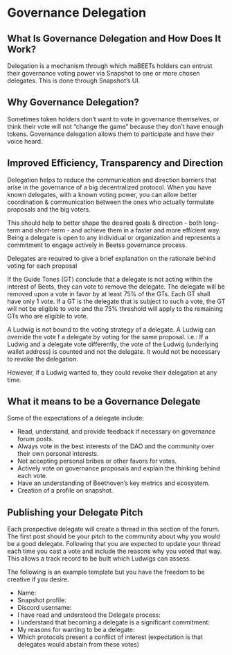 # Governance Delegation

## What Is Governance Delegation and How Does It Work?

Delegation is a mechanism through which maBEETs holders can entrust their governance voting power via Snapshot to one or more chosen delegates. This is done through Snapshot’s UI.

## Why Governance Delegation?

Sometimes token holders don’t want to vote in governance themselves, or think their vote will not “change the game” because they don’t have enough tokens. Governance delegation allows them to participate and have their voice heard.

## Improved Efficiency, Transparency and Direction

Delegation helps to reduce the communication and direction barriers that arise in the governance of a big decentralized protocol. When you have known delegates, with a known voting power, you can allow better coordination & communication between the ones who actually formulate proposals and the big voters.

This should help to better shape the desired goals & direction - both long-term and short-term - and achieve them in a faster and more efficient way. Being a delegate is open to any individual or organization and represents a commitment to engage actively in Beetss governance process.

Delegates are required to give a brief explanation on the rationale behind voting for each proposal

If the Guide Tones (GT) conclude that a delegate is not acting within the interest of Beets, they can vote to remove the delegate. The delegate will be removed upon a vote in favor by at least 75% of the GTs. Each GT shall have only 1 vote. If a GT is the delegate that is subject to such a vote, the GT will not be eligible to vote and the 75% threshold will apply to the remaining GTs who are eligible to vote.

A Ludwig is not bound to the voting strategy of a delegate. A Ludwig can override the vote f a delegate by voting for the same proposal. i.e.: If a Ludwig and a delegate vote differently, the vote of the Ludwig (underlying wallet address) is counted and not the delegate. It would not be necessary to revoke the delegation.

However, if a Ludwig wanted to, they could revoke their delegation at any time.

## What it means to be a Governance Delegate

Some of the expectations of a delegate include:

* Read, understand, and provide feedback if necessary on governance forum posts.
* Always vote in the best interests of the DAO and the community over their own personal interests.
* Not accepting personal bribes or other favors for votes.
* Actively vote on governance proposals and explain the thinking behind each vote.
* Have an understanding of Beethoven’s key metrics and ecosystem.
* Creation of a profile on snapshot.

## Publishing your Delegate Pitch
Each prospective delegate will create a thread in this section of the forum. The first post should be your pitch to the community  about why you would be a good delegate. Following that you are expected to update your thread each time you cast a vote and include the reasons why you voted that way. This allows a track record to be built which Ludwigs can assess.

The following is an example template but you have the freedom to be creative if you desire.

* Name:
* Snapshot profile:
* Discord username:
* I have read and understood the Delegate process:
* I understand that becoming a delegate is a significant commitment:
* My reasons for wanting to be a delegate:
* Which protocols present a conflict of interest (expectation is that delegates would abstain from these votes)

